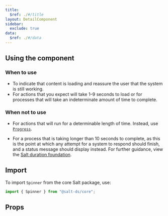 ```yaml
---
title:
  $ref: ./#/title
layout: DetailComponent
sidebar:
  exclude: true
data:
  $ref: ./#/data
---
```


## Using the component

### When to use

- To indicate that content is loading and reassure the user that the system is still working.
- For actions that you expect will take 1–9 seconds to load or for processes that will take an indeterminate amount of time to complete.

### When not to use

- For actions that will run for a determinable length of time. Instead, use [`Progress`](/salt/components/progress).

- For a process that is taking longer than 10 seconds to complete, as this is the point at which any attempt for a system to respond should finish, and a status message should display instead. For further guidance, view the [Salt duration foundation](/salt/foundations/duration).

## Import

To import `Spinner` from the core Salt package, use:

```js
import { Spinner } from "@salt-ds/core";
```

## Props

<PropsTable componentName="Spinner" />
